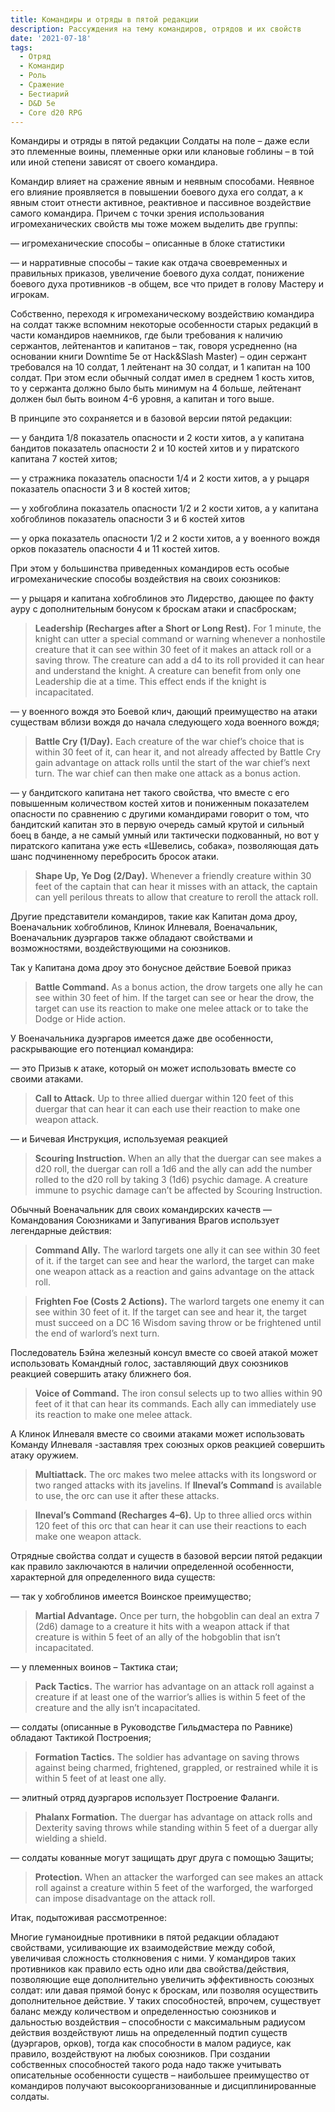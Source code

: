 ```yaml
---
title: Командиры и отряды в пятой редакции
description: Рассуждения на тему командиров, отрядов и их свойств
date: '2021-07-18'
tags:
  - Отряд
  - Командир
  - Роль
  - Сражение
  - Бестиарий
  - D&D 5e
  - Core d20 RPG
---
```


Командиры и отряды в пятой редакции
Солдаты на поле – даже если это племенные воины, племенные орки или клановые гоблины – в той или иной степени зависят от своего командира.

Командир влияет на сражение явным и неявным способами. Неявное его влияние проявляется в повышении боевого духа его солдат, а к явным стоит отнести активное, реактивное и пассивное воздействие самого командира. Причем с точки зрения использования игромеханических свойств мы тоже можем выделить две группы:

— игромеханические способы – описанные в блоке статистики

— и нарративные способы – такие как отдача своевременных и правильных приказов, увеличение боевого духа солдат, понижение боевого духа противников -в общем, все что придет в голову Мастеру и игрокам.

Собственно, переходя к игромеханическому воздействию командира на солдат также вспомним некоторые особенности старых редакций в части командиров наемников, где были требования к наличию сержантов, лейтенантов и капитанов – так, говоря усредненно (на основании книги Downtime 5e от Hack&Slash Master) – один сержант требовался на 10 солдат, 1 лейтенант на 30 солдат, и 1 капитан на 100 солдат. При этом если обычный солдат имел в среднем 1 кость хитов, то у сержанта должно было быть минимум на 4 больше, лейтенант должен был быть воином 4-6 уровня, а капитан и того выше.

В принципе это сохраняется и в базовой версии пятой редакции:

— у бандита 1/8 показатель опасности и 2 кости хитов, а у капитана бандитов показатель опасности 2 и 10 костей хитов и у пиратского капитана 7 костей хитов;

— у стражника показатель опасности 1/4 и 2 кости хитов, а у рыцаря показатель опасности 3 и 8 костей хитов;

— у хобгоблина показатель опасности 1/2 и 2 кости хитов, а у капитана хобгоблинов показатель опасности 3 и 6 костей хитов

— у орка показатель опасности 1/2 и 2 кости хитов, а у военного вождя орков показатель опасности 4 и 11 костей хитов.

При этом у большинства приведенных командиров есть особые игромеханические способы воздействия на своих союзников:

— у рыцаря и капитана хобгоблинов это Лидерство, дающее по факту ауру с дополнительным бонусом к броскам атаки и спасброскам;

> **Leadership (Recharges after a Short or Long Rest).** For 1 minute, the knight can utter a special command or warning whenever a nonhostile creature that it can see within 30 feet of it makes an attack roll or a saving throw. The creature can add a d4 to its roll provided it can hear and understand the knight. A creature can benefit from only one Leadership die at a time. This effect ends if the knight is incapacitated.

— у военного вождя это Боевой клич, дающий преимущество на атаки существам вблизи вождя до начала следующего хода военного вождя;

> **Battle Cry (1/Day).** Each creature of the war chief’s choice that is within 30 feet of it, can hear it, and not already affected by Battle Cry gain advantage on attack rolls until the start of the war chief’s next turn. The war chief can then make one attack as a bonus action.

— у бандитского капитана нет такого свойства, что вместе с его повышенным количеством костей хитов и пониженным показателем опасности по сравнению с другими командирами говорит о том, что бандитский капитан это в первую очередь самый крутой и сильный боец в банде, а не самый умный или тактически подкованный, но вот у пиратского капитана уже есть «Шевелись, собака», позволяющая дать шанс подчиненному перебросить бросок атаки.

> **Shape Up, Ye Dog (2/Day).** Whenever a friendly creature within 30 feet of the captain that can hear it misses with an attack, the captain can yell perilous threats to allow that creature to reroll the attack roll.

Другие представители командиров, такие как Капитан дома дроу, Военачальник хобгоблинов, Клинок Илневаля, Военачальник, Военачальник дуэргаров также обладают свойствами и возможностями, воздействующими на союзников.

Так у Капитана дома дроу это бонусное действие Боевой приказ

> **Battle Command.** As a bonus action, the drow targets one ally he can see within 30 feet of him. If the target can see or hear the drow, the target can use its reaction to make one melee attack or to take the Dodge or Hide action.

У Военачальника дуэргаров имеется даже две особенности, раскрывающие его потенциал командира:

— это Призыв к атаке, который он может использовать вместе со своими атаками.

> **Call to Attack.** Up to three allied duergar within 120 feet of this duergar that can hear it can each use their reaction to make one weapon attack.

— и Бичевая Инструкция, используемая реакцией

> **Scouring Instruction.** When an ally that the duergar can see makes a d20 roll, the duergar can roll a 1d6 and the ally can add the number rolled to the d20 roll by taking 3 (1d6) psychic damage. A creature immune to psychic damage can’t be affected by Scouring Instruction.

Обычный Военачальник для своих командирских качеств — Командования Союзниками и Запугивания Врагов использует легендарные действия:

> **Command Ally.** The warlord targets one ally it can see within 30 feet of it. if the target can see and hear the warlord, the target can make one weapon attack as a reaction and gains advantage on the attack roll.

> **Frighten Foe (Costs 2 Actions).** The warlord targets one enemy it can see within 30 feet of it. If the target can see and hear it, the target must succeed on a DC 16 Wisdom saving throw or be frightened until the end of warlord’s next turn.

Последователь Бэйна железный консул вместе со своей атакой может использовать Командный голос, заставляющий двух союзников реакцией совершить атаку ближнего боя.

> **Voice of Command.** The iron consul selects up to two allies within 90 feet of it that can hear its commands. Each ally can immediately use its reaction to make one melee attack.

А Клинок Илневаля вместе со своими атаками может использовать Команду Илневаля -заставляя трех союзных орков реакцией совершить атаку оружием.

> **Multiattack.** The orc makes two melee attacks with its longsword or two ranged attacks with its javelins. If **Ilneval’s Command** is available to use, the orc can use it after these attacks.

> **Ilneval’s Command (Recharges 4–6).** Up to three allied orcs within 120 feet of this orc that can hear it can use their reactions to each make one weapon attack.

Отрядные свойства солдат и существ в базовой версии пятой редакции как правило заключаются в наличии определенной особенности, характерной для определенного вида существ:

— так у хобгоблинов имеется Воинское преимущество;

> **Martial Advantage.** Once per turn, the hobgoblin can deal an extra 7 (2d6) damage to a creature it hits with a weapon attack if that creature is within 5 feet of an ally of the hobgoblin that isn’t incapacitated.

— у племенных воинов – Тактика стаи;

> **Pack Tactics.** The warrior has advantage on an attack roll against a creature if at least one of the warrior’s allies is within 5 feet of the creature and the ally isn’t incapacitated.

— солдаты (описанные в Руководстве Гильдмастера по Равнике) обладают Тактикой Построения;

> **Formation Tactics.** The soldier has advantage on saving throws against being charmed, frightened, grappled, or restrained while it is within 5 feet of at least one ally.

— элитный отряд дуэргаров использует Построение Фаланги.

> **Phalanx Formation.** The duergar has advantage on attack rolls and Dexterity saving throws while standing within 5 feet of a duergar ally wielding a shield.

— солдаты кованные могут защищать друг друга с помощью Защиты;

> **Protection.** When an attacker the warforged can see makes an attack roll against a creature within 5 feet of the warforged, the warforged can impose disadvantage on the attack roll.

Итак, подытоживая рассмотренное:

Многие гуманоидные противники в пятой редакции обладают свойствами, усиливающие их взаимодействие между собой, увеличивая сложность столкновения с ними.
У командиров таких противников как правило есть одно или два свойства/действия, позволяющие еще дополнительно увеличить эффективность союзных солдат: или давая прямой бонус к броскам, или позволяя осуществить дополнительное действие.
У таких способностей, впрочем, существует баланс между количеством и определенностью союзников и дальностью воздействия – способности с максимальным радиусом действия воздействуют лишь на определенный подтип существ (дуэргаров, орков), тогда как способности в малом радиусе, как правило, воздействуют на любых союзников.
При создании собственных способностей такого рода надо также учитывать описательные особенности существ – наибольшее преимущество от командиров получают высокоорганизованные и дисциплинированные солдаты.
